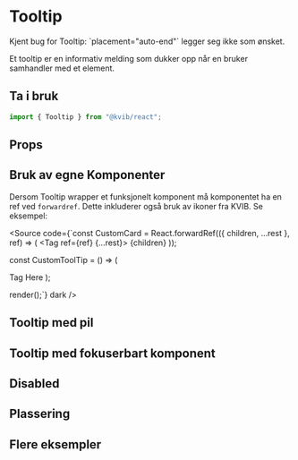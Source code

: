 
<Meta of={TooltipStories} />

# Tooltip

<Alert status="info">
  <AlertIcon />
  Kjent bug for Tooltip: `placement="auto-end"` legger seg ikke som ønsket.
</Alert>

Et tooltip er en informativ melding som dukker opp når en bruker samhandler med et element.

## Ta i bruk

```jsx
import { Tooltip } from "@kvib/react";
```

## Props

<Canvas of={TooltipStories.Tooltip} />
<Controls of={TooltipStories.Tooltip} />

## Bruk av egne Komponenter

Dersom Tooltip wrapper et funksjonelt komponent må komponentet ha en ref ved `forwardref`. Dette inkluderer også bruk av ikoner fra KVIB. Se eksempel:

<Source code={`const CustomCard = React.forwardRef(({ children, ...rest }, ref) => (
  <Box p="1">
    <Tag ref={ref} {...rest}>
      {children}
    </Tag>
  </Box>
));

const CustomToolTip = () => (

<Tooltip label="Hover me">
  <CustomCard>Tag Here</CustomCard>
</Tooltip>
);

render(<CustomToolTip />);`} dark />

## Tooltip med pil

<Canvas of={TooltipStories.TooltipArrow} />

## Tooltip med fokuserbart komponent

<Canvas of={TooltipStories.TooltipFocusable} />

## Disabled

<Canvas of={TooltipStories.TooltipDisabled} />

## Plassering

<Canvas of={TooltipStories.TooltipPlacement} />

## Flere eksempler

<Canvas of={TooltipStories.TooltipExamples} />
